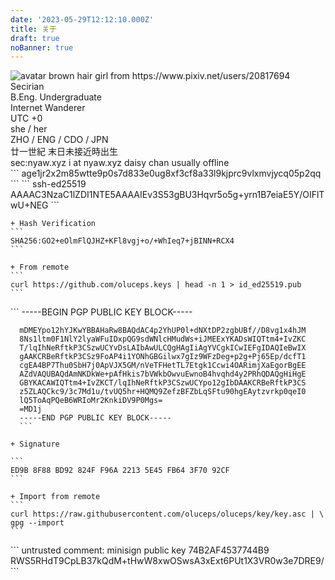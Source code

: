 ```yaml
---
date: '2023-05-29T12:12:10.000Z'
title: 关于
draft: true
noBanner: true
---
```



<div class="md:flex bg-sprout-50 rounded-xl p-4 my-4 md:px-14 justify-left outline-1 outline-dashed outline-sprout-200">
  <img
    class="w-28 h-28 md:w-48 md:h-48 md:rounded-lg rounded-full mx-auto"
    src="https://s3.nyaw.xyz/misskey//d31646f0-8698-4bbb-98fd-84fbc9fd4b96.webp"
    alt="avatar brown hair girl from https://www.pixiv.net/users/20817694"
		onclick="window.open('https://nyaw.xyz/@lyo', '_blank')"
	/>
	<div class="md:p-8 text-center md:text-left grow not-prose flex flex-col leading-snug mx-10">
    <div class="font-medium mb-4 grow">
      <div class="text-stone-500 text-2xl font-bold">
        Secirian
      </div>
      <div class="text-zinc-500 mt-1.5">
        B.Eng. Undergraduate
      </div>
      <div class="text-zinc-500">
        Internet Wanderer
      </div>
    </div>
    <div class="mw-auto font-medium text-[13px]">
      <div class="text-zinc-500">
			  UTC +0
      </div>
      <div class="text-zinc-500">
			  she / her
      </div>
      <div class="text-zinc-500">
			  ZHO / ENG / CDO / JPN
      </div>
			<div class="text-zinc-400 not-prose">
			  廿一世紀 末日未接近時出生
      </div>
    </div>
  </div>
</div>

<div class="flex flex-col grid grid-cols-2 grid-rows-2 md:grid-cols-4 md:grid-rows-1 gap-3">
	<QuickLinks
		title="Matrix"
		href="https://nyaw.xyz/matrix"
	>
    	sec:nyaw.xyz
	</QuickLinks>
	<QuickLinks
		title="Mail"
		href="mailto://i@nyaw.uk"
	>
		i at nyaw.xyz
	</QuickLinks>
	<QuickLinks
		title="Telegram"
		href="https://t.me/Secpm_bot"
	>
		daisy chan
	</QuickLinks>
	<QuickLinks
		title="Discord"
		href="https://discord.com/invite/BXjxRmk4"
	>
		usually offline
	</QuickLinks>
</div>

<Provider>
  <Collapse title="AGE" >
  	```
      age1jr2x2m85wtte9p0s7d833e0ug8xf3cf8a33l9kjprc9vlxmvjycq05p2qq
  	```
  </Collapse>
  
  <Collapse title="OPENSSH" >
  	```
      ssh-ed25519 AAAAC3NzaC1lZDI1NTE5AAAAIEv3S53gBU3Hqvr5o5g+yrn1B7eiaE5Y/OIFlTwU+NEG
  	```
  
  	+ Hash Verification
  	```
  	SHA256:GO2+eOlmFlQJHZ+KFl8vgj+o/+WhIeq7+jBINN+RCX4
  	```
  
  	+ From remote
  	```
  	curl https://github.com/oluceps.keys | head -n 1 > id_ed25519.pub
  	```
  </Collapse>
  
  <Collapse title="GPG Encryption">
      ```
      -----BEGIN PGP PUBLIC KEY BLOCK-----
      
      mDMEYpo12hYJKwYBBAHaRw8BAQdAC4p2YhUP0l+dNXtDP2zgbUBf//D8vg1x4hJM
      8Ns1ltm0F1NlY2lyaWFuIDxpQG9sdWNlcHMudWs+iJMEExYKADsWIQTtm4+IvZKC
      T/lqIhNeRftkP3CSzwUCYvDsLAIbAwULCQgHAgIiAgYVCgkICwIEFgIDAQIeBwIX
      gAAKCRBeRftkP3CSz9FoAP4i1YONhGBGilwx7gIz9WFzDeg+p2g+Pj65Ep/dcfT1
      cgEA4BP7Thu0SbH7j0ApVJX5GM/nVeTFHetTL7Etgk1Ccwi4OARimjXaEgorBgEE
      AZdVAQUBAQdAmNKDkWe+pAfHkis7bVWkbOwvuEwnoB4hvqhd4y2PRhQDAQgHiHgE
      GBYKACAWIQTtm4+IvZKCT/lqIhNeRftkP3CSzwUCYpo12gIbDAAKCRBeRftkP3CS
      z5ZLAQCkc9/3c7Md1u/tvUQ5hr+HQMQ9ZefzBFZbLqSFtu90hgEAytzvrkp0qeI0
      lQ5ToAqPQeB6WRIoMr2KnkiDV9P0Mgs=
      =MD1j
      -----END PGP PUBLIC KEY BLOCK-----
      ```
  
  	+ Signature
  
  	```
  	ED9B 8F88 BD92 824F F96A 2213 5E45 FB64 3F70 92CF
  	```
  
  	+ Import from remote
  	```
  	curl https://raw.githubusercontent.com/oluceps/oluceps/key/key.asc | \
  	gpg --import
  	```
  </Collapse>

  <Collapse title="MINISIGN" >
  	```
  	untrusted comment: minisign public key 74B2AF4537744B9
    RWS5RHdT9CpLB37kQdM+tHwW8xwOSwsA3xExt6PUt1X3VR0w3e7DRE9/
  	```
  </Collapse>
</Provider>
